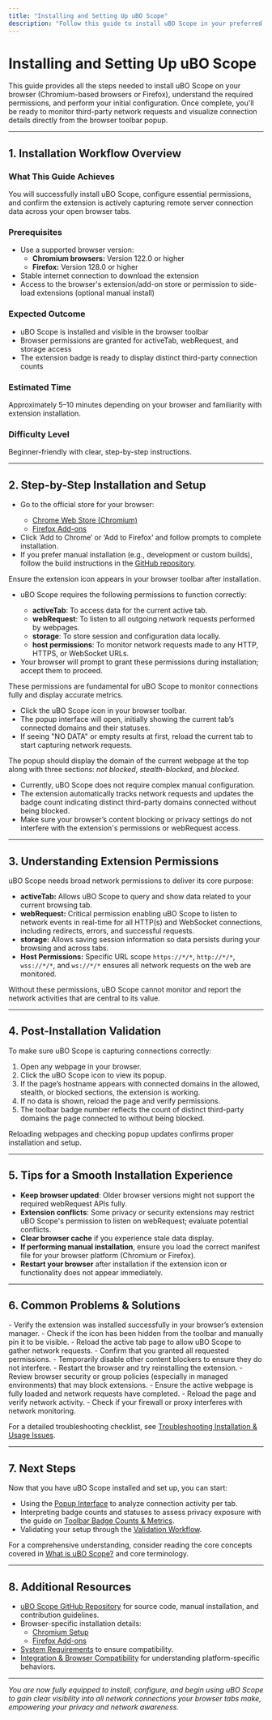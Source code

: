 ```yaml
---
title: "Installing and Setting Up uBO Scope"
description: "Follow this guide to install uBO Scope in your preferred browser (Chromium or Firefox), understand the extension's permissions, and perform initial configuration. By the end, you'll be ready to start monitoring network requests and seeing connection details in your browser toolbar popup."
---
```


# Installing and Setting Up uBO Scope

This guide provides all the steps needed to install uBO Scope on your browser (Chromium-based browsers or Firefox), understand the required permissions, and perform your initial configuration. Once complete, you'll be ready to monitor third-party network requests and visualize connection details directly from the browser toolbar popup.

---

## 1. Installation Workflow Overview

### What This Guide Achieves
You will successfully install uBO Scope, configure essential permissions, and confirm the extension is actively capturing remote server connection data across your open browser tabs.

### Prerequisites
- Use a supported browser version:
  - **Chromium browsers:** Version 122.0 or higher
  - **Firefox:** Version 128.0 or higher
- Stable internet connection to download the extension
- Access to the browser's extension/add-on store or permission to side-load extensions (optional manual install)

### Expected Outcome
- uBO Scope is installed and visible in the browser toolbar
- Browser permissions are granted for activeTab, webRequest, and storage access
- The extension badge is ready to display distinct third-party connection counts

### Estimated Time
Approximately 5–10 minutes depending on your browser and familiarity with extension installation.

### Difficulty Level
Beginner-friendly with clear, step-by-step instructions.

---

## 2. Step-by-Step Installation and Setup

<Steps>
<Step title="Choose Your Browser and Install uBO Scope">
<ul>
<li>Go to the official store for your browser:</li>
<ul>
<li><a href="https://chromewebstore.google.com/detail/ubo-scope/bbdpgcaljkaaigfcomhidmneffjjjfgp" target="_blank" rel="noopener noreferrer">Chrome Web Store (Chromium)</a></li>
<li><a href="https://addons.mozilla.org/firefox/addon/ubo-scope/" target="_blank" rel="noopener noreferrer">Firefox Add-ons</a></li>
</ul>
<li>Click ‘Add to Chrome’ or ‘Add to Firefox’ and follow prompts to complete installation.</li>
<li>If you prefer manual installation (e.g., development or custom builds), follow the build instructions in the <a href="https://github.com/gorhill/uBO-Scope" target="_blank" rel="noopener noreferrer">GitHub repository</a>.</li>
</ul>
<Check>
Ensure the extension icon appears in your browser toolbar after installation.
</Check>
</Step>

<Step title="Review and Accept Extension Permissions">
<ul>
<li>uBO Scope requires the following permissions to function correctly:</li>
<ul>
<li><strong>activeTab</strong>: To access data for the current active tab.</li>
<li><strong>webRequest</strong>: To listen to all outgoing network requests performed by webpages.</li>
<li><strong>storage</strong>: To store session and configuration data locally.</li>
<li><strong>host permissions</strong>: To monitor network requests made to any HTTP, HTTPS, or WebSocket URLs.</li>
</ul>
<li>Your browser will prompt to grant these permissions during installation; accept them to proceed.</li>
</ul>
<Note>
These permissions are fundamental for uBO Scope to monitor connections fully and display accurate metrics.
</Note>
</Step>

<Step title="Verify Installation and Access uBO Scope Popup">
<ul>
<li>Click the uBO Scope icon in your browser toolbar.</li>
<li>The popup interface will open, initially showing the current tab’s connected domains and their statuses.</li>
<li>If seeing "NO DATA" or empty results at first, reload the current tab to start capturing network requests.</li>
</ul>
<Check>
The popup should display the domain of the current webpage at the top along with three sections: <em>not blocked</em>, <em>stealth-blocked</em>, and <em>blocked</em>.</Check>
</Step>

<Step title="Configure Basic Settings After First Launch">
<ul>
<li>Currently, uBO Scope does not require complex manual configuration.</li>
<li>The extension automatically tracks network requests and updates the badge count indicating distinct third-party domains connected without being blocked.</li>
<li>Make sure your browser’s content blocking or privacy settings do not interfere with the extension's permissions or webRequest access.</li>
</ul>
</Step>
</Steps>

---

## 3. Understanding Extension Permissions

uBO Scope needs broad network permissions to deliver its core purpose:

- **activeTab:** Allows uBO Scope to query and show data related to your current browsing tab.
- **webRequest:** Critical permission enabling uBO Scope to listen to network events in real-time for all HTTP(s) and WebSocket connections, including redirects, errors, and successful requests.
- **storage:** Allows saving session information so data persists during your browsing and across tabs.
- **Host Permissions:** Specific URL scope `https://*/*`, `http://*/*`, `wss://*/*`, and `ws://*/*` ensures all network requests on the web are monitored.

<Tip>
Without these permissions, uBO Scope cannot monitor and report the network activities that are central to its value.
</Tip>

---

## 4. Post-Installation Validation

To make sure uBO Scope is capturing connections correctly:

1. Open any webpage in your browser.
2. Click the uBO Scope icon to view its popup.
3. If the page’s hostname appears with connected domains in the allowed, stealth, or blocked sections, the extension is working.
4. If no data is shown, reload the page and verify permissions.
5. The toolbar badge number reflects the count of distinct third-party domains the page connected to without being blocked.

<Check>
Reloading webpages and checking popup updates confirms proper installation and setup.
</Check>

---

## 5. Tips for a Smooth Installation Experience

- **Keep browser updated**: Older browser versions might not support the required webRequest APIs fully.
- **Extension conflicts**: Some privacy or security extensions may restrict uBO Scope's permission to listen on webRequest; evaluate potential conflicts.
- **Clear browser cache** if you experience stale data display.
- **If performing manual installation**, ensure you load the correct manifest file for your browser platform (Chromium or Firefox).
- **Restart your browser** after installation if the extension icon or functionality does not appear immediately.

---

## 6. Common Problems & Solutions

<AccordionGroup title="Troubleshooting Common Installation Issues">
<Accordion title="Extension Icon Does Not Appear">
- Verify the extension was installed successfully in your browser’s extension manager.
- Check if the icon has been hidden from the toolbar and manually pin it to be visible.
</Accordion>
<Accordion title="Popup Shows No Data After Installation">
- Reload the active tab page to allow uBO Scope to gather network requests.
- Confirm that you granted all requested permissions.
- Temporarily disable other content blockers to ensure they do not interfere.
</Accordion>
<Accordion title="Permissions Denied or Limited">
- Restart the browser and try reinstalling the extension.
- Review browser security or group policies (especially in managed environments) that may block extensions.
</Accordion>
<Accordion title="Badge Count Not Updating">
- Ensure the active webpage is fully loaded and network requests have completed.
- Reload the page and verify network activity.
- Check if your firewall or proxy interferes with network monitoring.
</Accordion>
</AccordionGroup>

For a detailed troubleshooting checklist, see [Troubleshooting Installation & Usage Issues](/getting-started/getting-using/troubleshooting).

---

## 7. Next Steps

Now that you have uBO Scope installed and set up, you can start:

- Using the [Popup Interface](/guides/getting-started-workflows/understanding-popup-ui) to analyze connection activity per tab.
- Interpreting badge counts and statuses to assess privacy exposure with the guide on [Toolbar Badge Counts & Metrics](/guides/getting-started-workflows/interpreting-badge-counts).
- Validating your setup through the [Validation Workflow](/getting-started/getting-using/validation).

For a comprehensive understanding, consider reading the core concepts covered in [What is uBO Scope?](/overview/introduction-fundamentals/what-is-ubo-scope) and core terminology.

---

## 8. Additional Resources

- [uBO Scope GitHub Repository](https://github.com/gorhill/uBO-Scope) for source code, manual installation, and contribution guidelines.
- Browser-specific installation details:
  - [Chromium Setup](https://chrome.google.com/webstore/)
  - [Firefox Add-ons](https://addons.mozilla.org/firefox/)
- [System Requirements](/getting-started/setup-installation/requirements) to ensure compatibility.
- [Integration & Browser Compatibility](/overview/architecture-concepts/integration-browser-environment) for understanding platform-specific behaviors.

---

*You are now fully equipped to install, configure, and begin using uBO Scope to gain clear visibility into all network connections your browser tabs make, empowering your privacy and network awareness.*
